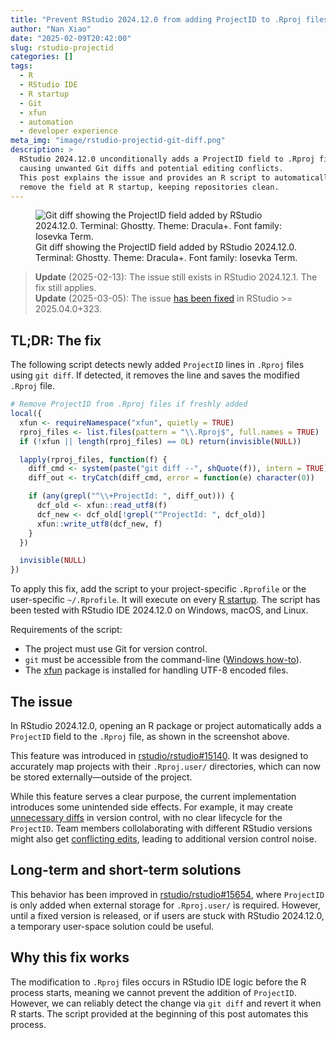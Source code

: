 ```yaml
---
title: "Prevent RStudio 2024.12.0 from adding ProjectID to .Rproj files"
author: "Nan Xiao"
date: "2025-02-09T20:42:00"
slug: rstudio-projectid
categories: []
tags:
  - R
  - RStudio IDE
  - R startup
  - Git
  - xfun
  - automation
  - developer experience
meta_img: "image/rstudio-projectid-git-diff.png"
description: >
  RStudio 2024.12.0 unconditionally adds a ProjectID field to .Rproj files,
  causing unwanted Git diffs and potential editing conflicts.
  This post explains the issue and provides an R script to automatically
  remove the field at R startup, keeping repositories clean.
---
```


![Git diff showing the ProjectID field added by RStudio 2024.12.0.\
Terminal: Ghostty. Theme: Dracula+. Font family: Iosevka Term.
](/image/rstudio-projectid-git-diff.png)

> **Update** (2025-02-13): The issue still exists in RStudio 2024.12.1. The fix still applies.\
> **Update** (2025-03-05): The issue [has been fixed](https://github.com/rstudio/rstudio/issues/15524#issuecomment-2701777606) in RStudio >= 2025.04.0+323.

## TL;DR: The fix

The following script detects newly added `ProjectID` lines in `.Rproj` files
using `git diff`. If detected, it removes the line and saves the modified
`.Rproj` file.

```r
# Remove ProjectID from .Rproj files if freshly added
local({
  xfun <- requireNamespace("xfun", quietly = TRUE)
  rproj_files <- list.files(pattern = "\\.Rproj$", full.names = TRUE)
  if (!xfun || length(rproj_files) == 0L) return(invisible(NULL))

  lapply(rproj_files, function(f) {
    diff_cmd <- system(paste("git diff --", shQuote(f)), intern = TRUE)
    diff_out <- tryCatch(diff_cmd, error = function(e) character(0))

    if (any(grepl("^\\+ProjectId: ", diff_out))) {
      dcf_old <- xfun::read_utf8(f)
      dcf_new <- dcf_old[!grepl("^ProjectId: ", dcf_old)]
      xfun::write_utf8(dcf_new, f)
    }
  })

  invisible(NULL)
})
```

To apply this fix, add the script to your project-specific `.Rprofile` or the
user-specific `~/.Rprofile`. It will execute on every
[R startup](https://docs.posit.co/ide/user/ide/guide/environments/r/managing-r.html).
The script has been tested with RStudio IDE 2024.12.0 on Windows, macOS, and Linux.

Requirements of the script:

- The project must use Git for version control.
- `git` must be accessible from the command-line
  ([Windows how-to](https://github.com/nanxstats/r-windows-paths)).
- The [xfun](https://cran.r-project.org/package=xfun) package is installed
  for handling UTF-8 encoded files.

## The issue

In RStudio 2024.12.0, opening an R package or project automatically adds a
`ProjectID` field to the `.Rproj` file, as shown in the screenshot above.

This feature was introduced in
[rstudio/rstudio#15140](https://github.com/rstudio/rstudio/pull/15140).
It was designed to accurately map projects with their `.Rproj.user/`
directories, which can now be stored externally---outside of the project.

While this feature serves a clear purpose, the current implementation
introduces some unintended side effects. For example, it may create
[unnecessary diffs](https://forum.posit.co/t/use-for-projectid-in-rproj-file/196345)
in version control, with no clear lifecycle for the `ProjectID`.
Team members collolaborating with different RStudio versions might also
get [conflicting edits](https://github.com/rstudio/rstudio/issues/15524),
leading to additional version control noise.

## Long-term and short-term solutions

This behavior has been improved in
[rstudio/rstudio#15654](https://github.com/rstudio/rstudio/pull/15654),
where `ProjectID` is only added when external storage for `.Rproj.user/`
is required. However, until a fixed version is released, or if users are
stuck with RStudio 2024.12.0, a temporary user-space solution could be useful.

## Why this fix works

The modification to `.Rproj` files occurs in RStudio IDE logic before the
R process starts, meaning we cannot prevent the addition of `ProjectID`.
However, we can reliably detect the change via `git diff` and revert it
when R starts. The script provided at the beginning of this post
automates this process.

